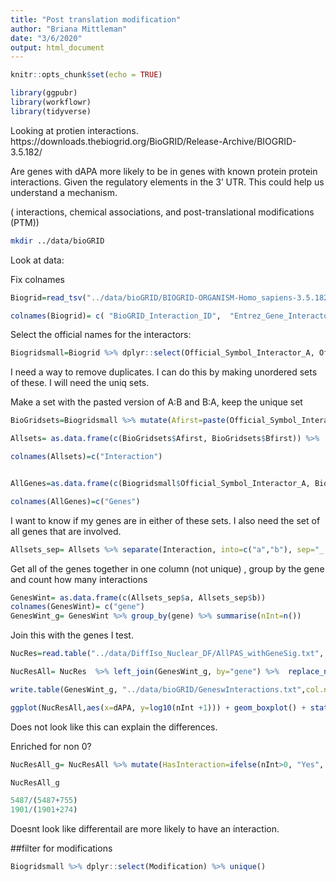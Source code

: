 ```yaml
---
title: "Post translation modification"
author: "Briana Mittleman"
date: "3/6/2020"
output: html_document
---
```


```r
knitr::opts_chunk$set(echo = TRUE)
```

```r
library(ggpubr)
library(workflowr)
library(tidyverse)
```

Looking at protien interactions. https://downloads.thebiogrid.org/BioGRID/Release-Archive/BIOGRID-3.5.182/

Are genes with dAPA more likely to be in genes with known protein protein interactions. Given the regulatory elements in the 3' UTR. This could help us understand a mechanism. 

( interactions, chemical associations, and post-translational modifications (PTM))

```bash
mkdir ../data/bioGRID
```



Look at data:  

Fix colnames  
```r
Biogrid=read_tsv("../data/bioGRID/BIOGRID-ORGANISM-Homo_sapiens-3.5.182.tab2.txt")

colnames(Biogrid)= c( "BioGRID_Interaction_ID",  "Entrez_Gene_Interactor_A", "Entrez_Gene_Interactor_B", "BioGRID_ID_Interactor_A",  "BioGRID_ID_Interactor_B"   ,   "Systematic_Name_Interactor_A","Systematic_Name_Interactor_B", "Official_Symbol_Interactor_A", "Official_Symbol_Interactor_B","Synonyms_Interactor_A", "Synonyms_Interactor_B" , "Experimental_System", "Experimental_System_Type" ,"Author" , "Pubmed_ID" ,"Organism_Interactor_A", "Organism_Interactor_B", "Throughput","Score", "Modification" , "Phenotypes","Qualifications", "Tags" , "Source Database" )


```

Select the official names for the interactors:  

```r
Biogridsmall=Biogrid %>% dplyr::select(Official_Symbol_Interactor_A, Official_Symbol_Interactor_B,Score, Modification, Phenotypes, Tags) 
```

I need a way to remove duplicates. I can do this by making unordered sets of these. I will need the uniq sets.

Make a set with the pasted version of A:B and B:A, keep the unique set  

```r
BioGridsets=Biogridsmall %>% mutate(Afirst=paste(Official_Symbol_Interactor_A, Official_Symbol_Interactor_B, sep="_:_"), Bfirst=paste(Official_Symbol_Interactor_B, Official_Symbol_Interactor_A, sep="_:_")) 

Allsets= as.data.frame(c(BioGridsets$Afirst, BioGridsets$Bfirst)) %>%  unique()

colnames(Allsets)=c("Interaction")


AllGenes=as.data.frame(c(Biogridsmall$Official_Symbol_Interactor_A, Biogridsmall$Official_Symbol_Interactor_B)) %>% unique()

colnames(AllGenes)=c("Genes")
```
I want to know if my genes are in either of these sets. I also need the set of all genes that are involved. 



```r
Allsets_sep= Allsets %>% separate(Interaction, into=c("a","b"), sep="_:_")
```

Get all of the genes together in one column (not unique) , group by the gene and count how many interactions


```r
GenesWint= as.data.frame(c(Allsets_sep$a, Allsets_sep$b))
colnames(GenesWint)= c("gene")
GenesWint_g= GenesWint %>% group_by(gene) %>% summarise(nInt=n())


```


Join this with the genes I test. 

```r
NucRes=read.table("../data/DiffIso_Nuclear_DF/AllPAS_withGeneSig.txt", header = T, stringsAsFactors = F) %>% group_by(gene, SigPAU2) %>% summarise(N=n()) %>% spread(SigPAU2,N) %>% replace_na(list(Yes=0)) %>% mutate(dAPA=ifelse(Yes>=1, "Yes", "No")) %>% dplyr::select(-Yes, -No)

NucResAll= NucRes  %>% left_join(GenesWint_g, by="gene") %>%  replace_na(list(nInt=0)) 

write.table(GenesWint_g, "../data/bioGRID/GeneswInteractions.txt",col.names = T, row.names = F, quote = F)
```


```r
ggplot(NucResAll,aes(x=dAPA, y=log10(nInt +1))) + geom_boxplot() + stat_compare_means()
```

Does not look like this can explain the differences.  

Enriched for non 0?



```r
NucResAll_g= NucResAll %>% mutate(HasInteraction=ifelse(nInt>0, "Yes", "No")) %>% group_by(dAPA, HasInteraction) %>% summarise(nWithSet=n())

NucResAll_g
```


```r
5487/(5487+755)
1901/(1901+274)
```

Doesnt look like differentail are more likely to have an interaction.  


##filter for modifications  

```r
Biogridsmall %>% dplyr::select(Modification) %>% unique()
```

